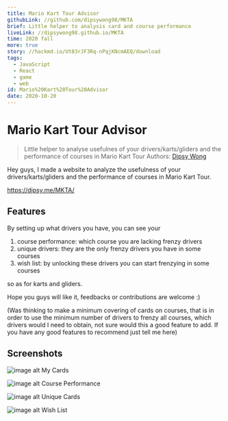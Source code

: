 ```yaml
---
title: Mario Kart Tour Advisor
githubLink: //github.com/dipsywong98/MKTA
brief: Little helper to analysis card and course performance
liveLink: //dipsywong98.github.io/MKTA
time: 2020 fall
more: true
story: //hackmd.io/Ut83rJF3Rq-nPqjKNcmAEQ/download
tags:
  - JavaScript
  - React
  - game
  - web
id: Mario%20Kart%20Tour%20Advisor
date: 2020-10-20
---
```


# Mario Kart Tour Advisor
> Little helper to analyse usefulnes of your drivers/karts/gliders and the performance of courses in Mario Kart Tour
> Authors: [Dipsy Wong](//github.com/dipsywong98)

Hey guys, I made a website to analyze the usefulness of your drivers/karts/gliders and the performance of courses in Mario Kart Tour.

https://dipsy.me/MKTA/

## Features

By setting up what drivers you have, you can see your

1. course performance: which course you are lacking frenzy drivers
1. unique drivers: they are the only frenzy drivers you have in some courses
1. wish list: by unlocking these drivers you can start frenzying in some courses

so as for karts and gliders.

Hope you guys will like it, feedbacks or contributions are welcome :)

(Was thinking to make a minimum covering of cards on courses, that is in order to use the minimum number of drivers to frenzy all courses, which drivers would I need to obtain, not sure would this a good feature to add. If you have any good features to recommend just tell me here)

## Screenshots

![image alt](https://preview.redd.it/iw8psfhuw6t51.png?width=1920&format=png&auto=webp&s=93a9de34e0da598dd5476433a371af4f3a6ae1c4 "My Cards")
My Cards

![image alt](https://preview.redd.it/5s6ds1hzw6t51.png?width=1920&format=png&auto=webp&s=415ec51bc620df0a65ee7edf53eee0f6e5296d40 "Course Performance")
Course Performance

![image alt](https://preview.redd.it/v5t1ao8fx6t51.png?width=1920&format=png&auto=webp&s=21d901474d4b947f169331a456540aa2526d2f3f "Unique Cards")
Unique Cards

![image alt](https://preview.redd.it/n0j1rhomx6t51.png?width=1920&format=png&auto=webp&s=8e40a9d76e1f79f0c59d88487e8fc4a5658591ab "Wish List")
Wish List
    